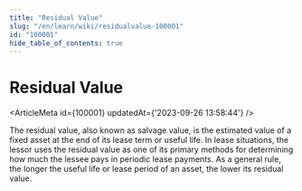 ```yaml
---
title: "Residual Value"
slug: "/en/learn/wiki/residualvalue-100001"
id: "100001"
hide_table_of_contents: true
---
```



# Residual Value

<ArticleMeta id={100001} updatedAt={'2023-09-26 13:58:44'} />
<div className='border-solid border-b border-t-0 my-4 border-[var(--ifm-color-gray-300)]' />

The residual value, also known as salvage value, is the estimated value of a fixed asset at the end of its lease term or useful life. In lease situations, the lessor uses the residual value as one of its primary methods for determining how much the lessee pays in periodic lease payments. As a general rule, the longer the useful life or lease period of an asset, the lower its residual value.

